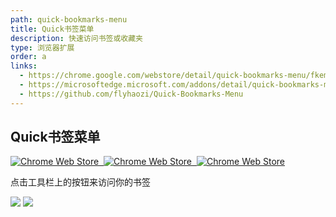```yaml
---
path: quick-bookmarks-menu
title: Quick书签菜单
description: 快速访问书签或收藏夹
type: 浏览器扩展
order: a
links:
  - https://chrome.google.com/webstore/detail/quick-bookmarks-menu/fkemipdcgbeknabedhecepcebhlnlhbf
  - https://microsoftedge.microsoft.com/addons/detail/quick-bookmarks-menu/nipmnpfdiiloiegpkodghkbgnhedgmhj
  - https://github.com/flyhaozi/Quick-Bookmarks-Menu
---
```

## Quick书签菜单
[![Chrome Web Store](https://img.shields.io/chrome-web-store/v/fkemipdcgbeknabedhecepcebhlnlhbf?logo=google%20chrome)&nbsp;
![Chrome Web Store](https://img.shields.io/chrome-web-store/stars/fkemipdcgbeknabedhecepcebhlnlhbf)&nbsp;
![Chrome Web Store](https://img.shields.io/chrome-web-store/users/fkemipdcgbeknabedhecepcebhlnlhbf)](https://chrome.google.com/webstore/detail/quick-bookmarks-menu/fkemipdcgbeknabedhecepcebhlnlhbf)

点击工具栏上的按钮来访问你的书签

![](https://lh3.googleusercontent.com/O-jZF-Bg6TkAfGoNPfIjABI4wdhc4CJ2JbCUC1dHAE60z0D5XMdmhlhWeQnHNlFSvJn9xw5cvJkPpW5W78YLUC3twf8=w640-h400-e365-rj-sc0x00ffffff)
![](https://lh3.googleusercontent.com/RbMF6DQz3eLdXV-VVMuTI4H58CgF3tI2ozR5BV0sy63Sbew9I2er2SSPLbcGxDxgCQHiuqX2ig0m16GQdrWrx3SLMg=w640-h400-e365-rj-sc0x00ffffff)